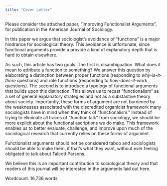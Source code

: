 ```yaml
---
title: "Cover Letter"
---
```


Please consider the attached paper, “Improving Functionalist Arguments”, for publication in the American Journal of Sociology.

In this paper we argue that sociologist's avoidance of "functions" is a major hindrance for sociological theory. This avoidance is unfortunate, since functional arguments provide a provide a kind of explanatory depth that is hard to obtain elsewhere. 

As such, this article has two goals. The first is disambiguation. What does it mean to attribute a function to something? We answer this question by elaborating a distinction between proper functions (responding to *why-is-it-there* questions) and role functions (responding to *how-does-it-work* questions). The second is to introduce a typology of functional arguments that builds upon this distinction. This allows us to recast “functionalism” as a set of general explanatory strategies and not as a substantive theory about society. Importantly, these forms of argument are not burdened by the weaknesses associated with the discredited organicist framework many sociologists have in mind when they think of “functionalism.” Instead of trying to eliminate all traces of “function talk” from sociology, we should be more explicit about the functional ascriptions we do make. This framework enables us to better evaluate, challenge, and improve upon much of the sociological research that currently relies on these forms of argument.

Functionalist arguments should not be considered taboo and sociologists should be able to make them, if that's what they want, without ever feeling obligated to talk about Talcott Parsons.

We believe this is an important contribution to sociological theory and that readers of this journal will be interested in the arguments laid out here.

Wordcount. 16,736 words
